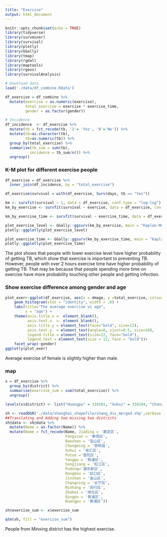 ```yaml
---
title: "Exercise"
output: html_document
---
```


```r
knitr::opts_chunk$set(echo = TRUE)
library(tidyverse)
library(survminer)
library(survival)
library(plotly)
library(GGally)
library(tmap)
library(rgdal)
library(maptools)
library(rgeos)
library(survivalAnalysis)
```


```r
# Download data
load('./data/df_combine.Rdata')
```


```r
df_exercise = df_combine %>% 
  mutate(exercise = as.numeric(exercise),
         total_exercise = exercise * exercise_time,
         gender = as.factor(gender))
```


```r
# Incidence
df_incidence  <- df_exercise %>% 
  mutate(tb = fct_recode(tb, '1'= 'Yes', '0'='No')) %>% 
  mutate(tb=as.character(tb),
         tb=as.numeric(tb)) %>% 
  group_by(total_exercise) %>% 
  summarise(tb_sum = sum(tb),
           incidence = tb_sum/n()) %>% 
  ungroup()
```

### K-M plot for different exercise people

```r
df_exercise = df_exercise %>% 
  inner_join(df_incidence, by = "total_exercise")

df_exercise$survival = with(df_exercise, Surv(days, tb == "Yes"))

km <- survfit(survival ~ 1, data = df_exercise, conf.type = "log-log")
km_by_exercise <- survfit(survival ~ exercise, data = df_exercise, conf.type = "log-log")

km_by_exercise_time <- survfit(survival ~ exercise_time, data = df_exercise, conf.type = "log-log")

plot_exercise_level <- GGally::ggsurv(km_by_exercise, main = "Kaplan-Meier Curve for getting TB of different exercise level")
plotly::ggplotly(plot_exercise_level)

plot_exercise_time <- GGally::ggsurv(km_by_exercise_time, main = "Kaplan-Meier Curve for getting TB of different exercise time")
plotly::ggplotly(plot_exercise_time)
```

The plot shows that people with lower exercise level have higher probability of getting TB, which show that exercise is important to preventing TB. However, people with over 2 hours exercise time have higher probability of getting TB. That may be because that people spending more time on exercise have more probability touching other people and getting infection.


### Show exercise difference among gender and age


```r
plot_exer<-ggplot(df_exercise, aes(x = dmage, y =total_exercise, colour=dmage)) +
    geom_histogram(stat = "identity", width = .6) +
    labs(title="The average exercise vs age",
         x = "age") +
    theme(axis.title.x =  element_blank(),
          axis.text.x  =  element_blank(), 
          axis.title.y = element_text(face="bold", size=12),
          axis.text.y  = element_text(angle=0, vjust=0.5, size=10),
          legend.title = element_text(size=12, face="bold"),
          legend.text = element_text(size = 12, face = "bold"))+
    facet_wrap(~gender)
ggplotly(plot_exer)
```


Average exercise of female is slightly higher than male.

### map


```r
x = df_exercise %>% 
  group_by(district) %>% 
  summarise(exercise_sum = sum(total_exercise)) %>% 
  ungroup()

levels(x$district) <- list("Huangpu" = 310101, "Xuhui" = 310104, "Changning" = c(310105, 310106), "Putuo" = 310107, "Zhabei" = 310108, "Hongkou" = 310109, "Yangpu" = 310110, "Minhang" = 310112, "Baoshan" = 310113,  "Pudong" = c(310115, 310119), "Jiading" = 310114, "Jinshan" = 310116, "Songjiang" = 310117, "Qingpu" = 310118, "Fengxian" = 310120, "Chongming" = 310230)
```

```r
sh <- readOGR('./data/shanghai_shapefile/shang_dis_merged.shp',verbose = F)
##Translating and Adding two missing two districts
sh@data <- sh@data %>% 
  mutate(Name = as.factor(Name)) %>%
  mutate(Name = fct_recode(Name, Jiading = '嘉定区',
                           Fengxian = '奉贤区',
                           Baoshan = '宝山区',
                           Chongming = '崇明县',
                           Xuhui = '徐汇区',
                           Putuo ='普陀区',
                           Yangpu = '杨浦区',
                           Songjiang = '松江区',
                           Pudong='浦东新区',
                           Hongkou = '虹口区',
                           Jinshan = '金山区',
                           Changning = '长宁区',
                           Minhang = '闵行区',
                           Zhabei = '闸北区',
                           Qingpu = '青浦区', 
                           Huangpu = '黄浦区'))


```

```r
sh$exercise_sum <- x$exercise_sum

qtm(sh, fill = "exercise_sum")
```

People from Minxing district has the highest exercise.











